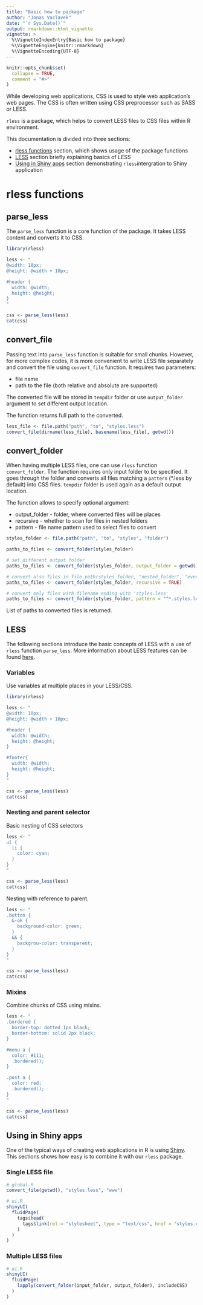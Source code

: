 ---
title: "Basic how to package"
author: "Jonas Vaclavek"
date: "`r Sys.Date()`"
output: rmarkdown::html_vignette
vignette: >
  %\VignetteIndexEntry{Basic how to package}
  %\VignetteEngine{knitr::rmarkdown}
  %\VignetteEncoding{UTF-8}
---

```{r setup, include = FALSE}
knitr::opts_chunk$set(
  collapse = TRUE,
  comment = "#>"
)
```

While developing web applications, CSS is used to style web application's web pages. The CSS is often written using CSS preprocessor such as SASS or LESS. 

`rless` is a package, which helps to convert LESS files to CSS files within R environment. 

This documentation is divided into three sections:

- [rless functions](#rless) section, which shows usage of the package functions
- [LESS](#less) section briefly explaining basics of LESS 
- [Using in Shiny apps](#shiny) section demonstrating `rless`intergration to Shiny application 

# rless functions {#rless}

## parse_less
The `parse_less` function is a core function of the package. It takes LESS content and converts it to CSS. 

```{r}
library(rless)

less <- "
@width: 10px;
@height: @width + 10px;

#header {
  width: @width;
  height: @height;
}
"

css <- parse_less(less)
cat(css)
```

## convert_file
Passing text into `parse_less` function is suitable for small chunks. However, for more complex codes, it is more convenient to write LESS file separately and convert the file using `convert_file` function. It requires two parameters:

* file name
* path to the file (both relative and absolute are supported)

The converted file will be stored in `tempdir` folder or use `output_folder` argument to set different output location. 

The function returns full path to the converted.

```r
less_file <- file.path("path", "to", "styles.less")
convert_file(dirname(less_file), basename(less_file), getwd())

```

## convert_folder
When having multiple LESS files, one can use `rless` function `convert_folder`. The function requires only input folder to be specified. It goes through the folder and converts all files matching a `pattern`  (*.less by default) into CSS files. `tempdir` folder is used again as a default output location. 

The function allows to specify optional argument:

* output_folder - folder, where converted files will be places
* recursive - whether to scan for files in nested folders
* pattern - file name pattern used to select files to convert

```r
styles_folder <- file.path("path", "to", "styles", "folder")

paths_to_files <- convert_folder(styles_folder)

# set different output folder
paths_to_files <- convert_folder(styles_folder, output_folder = getwd())

# convert also files in file.path(styles_folder, "nested_folder", "even_more_nested_folder")
paths_to_files <- convert_folder(styles_folder, recursive = TRUE)

# convert only files with filename ending with 'styles.less'
paths_to_files <- convert_folder(styles_folder, pattern = "^*.styles.less$")
```


List of paths to converted files is returned.

## LESS {#less}
The following sections introduce the basic concepts of LESS with a use of `rless` function `parse_less`. More information about LESS features can be found [here][less-features].

### Variables
Use variables at multiple places in your LESS/CSS.

``` {r}
library(rless)

less <- "
@width: 10px;
@height: @width + 10px;

#header {
  width: @width;
  height: @height;
}

#footer{
  width: @width;
  height: @height;
}
"

css <- parse_less(less)
cat(css)

```

### Nesting and parent selector
Basic nesting of CSS selectors
```{r}
less <- "
ul {
  li {
    color: cyan;
  }  
}
"

css <- parse_less(less)
cat(css)

```
Nesting with reference to parent.
``` {r}
less <- "
.button {
  &-ok {
    background-color: green;
  }
  && {
    backgrou-color: transparent;
  }
}
"

css <- parse_less(less)
cat(css)
```

### Mixins
Combine chunks of CSS using mixins.

``` {r}
less <- "
.bordered {
  border-top: dotted 1px black;
  border-bottom: solid 2px black;
}

#menu a {
  color: #111;
  .bordered();
}

.post a {
  color: red;
  .bordered();
}
"

css <- parse_less(less)
cat(css)

```


## Using in Shiny apps {#shiny}
One of the typical ways of creating web applications in R is using [Shiny][shiny]. This sections shows how easy is to combine it with our `rless` package.


### Single LESS file
```r
# global.R
convert_file(getwd(), "styles.less", "www")

# ui.R
shinyUI(
  fluidPage(
    tags$head(
      tags$link(rel = "stylesheet", type = "text/css", href = "styles.css")
    )
  )
)

```

### Multiple LESS files
```r
# ui.R
shinyUI(
  fluidPage(
    lapply(convert_folder(input_folder, output_folder), includeCSS)
  )
)
  
```
[shiny]: https://shiny.rstudio.com/
[less-features]: http://lesscss.org/features/
